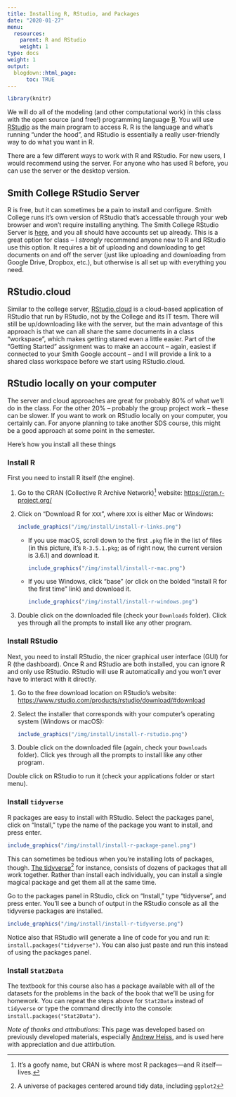 ```yaml
---
title: Installing R, RStudio, and Packages
date: "2020-01-27"
menu:
  resources:
    parent: R and RStudio
    weight: 1
type: docs
weight: 1
output:
  blogdown::html_page:
      toc: TRUE
---
```


```r
library(knitr)
```

<span class="newthought">We will do all of the modeling (and other computational work) in this class with the open source (and free!) programming language [R](https://cran.r-project.org/). You will use [RStudio](https://www.rstudio.com/) as the main program to access R. R is the language and what's running "under the hood", and RStudio is essentially a really user-friendly way to do what you want in R.

There are a few different ways to work with R and RStudio. For new users, I would recommend using the server. For anyone who has used R before, you can use the server or the desktop version.


## Smith College RStudio Server

R is free, but it can sometimes be a pain to install and configure. Smith College runs it's own version of RStudio that's accessable through your web browser and won't require installing anything. The Smith College RStudio Server is [here](http://rstudio.smith.edu), and you all should have accounts set up already. This is a great option for class -- I _strongly_ recommend anyone new to R and RStudio use this option.  It requires a bit of uploading and downloading to get documents on and off the server (just like uploading and downloading from Google Drive, Dropbox, etc.), but otherwise is all set up with everything you need.


## RStudio.cloud

Similar to the college server, [RStudio.cloud](http://rstudio.cloud/) is a cloud-based application of RStudio that run by RStudio, not by the College and its IT tesm. There will still be up/downloading like with the server, but the main advantage of this approach is that we can all share the same documents in a class "workspace", which makes getting stared even a little easier. Part of the "Getting Started" assignment was to make an account -- again, easiest if connected to your Smith Google account -- and I will provide a link to a shared class workspace before we start using RStudio.cloud.


## RStudio locally on your computer

The server and cloud approaches are great for probably 80% of what we'll do in the class. For the other 20% -- probably the group project work -- these can be slower. If you want to work on RStudio locally on your computer, you certainly can.  For anyone planning to take another SDS course, this might be a good approach at some point in the semester.

Here's how you install all these things

### Install R

First you need to install R itself (the engine).

1. Go to the CRAN (Collective R Archive Network)^[It's a goofy name, but CRAN is where most R packages—and R itself—lives.] website: <https://cran.r-project.org/>
2. Click on "Download R for `XXX`", where `XXX` is either Mac or Windows:

    ```r
    include_graphics("/img/install/install-r-links.png")
    ```

    - If you use macOS, scroll down to the first `.pkg` file in the list of files (in this picture, it's `R-3.5.1.pkg`; as of right now, the current version is 3.6.1) and download it.
    
        ```r
        include_graphics("/img/install/install-r-mac.png")
        ```
    
    - If you use Windows, click "base" (or click on the bolded "install R for the first time" link) and download it. 
    
        ```r
        include_graphics("/img/install/install-r-windows.png")
        ```

3. Double click on the downloaded file (check your `Downloads` folder). Click yes through all the prompts to install like any other program.


### Install RStudio

Next, you need to install RStudio, the nicer graphical user interface (GUI) for R (the dashboard). Once R and RStudio are both installed, you can ignore R and only use RStudio. RStudio will use R automatically and you won't ever have to interact with it directly.

1. Go to the free download location on RStudio's website: <https://www.rstudio.com/products/rstudio/download/#download>
2. Select the installer that corresponds with your computer's operating system (Windows or macOS):

    ```r
    include_graphics("/img/install/install-r-rstudio.png")
    ```

3. Double click on the downloaded file (again, check your `Downloads` folder). Click yes through all the prompts to install like any other program.

Double click on RStudio to run it (check your applications folder or start menu).


### Install `tidyverse`

R packages are easy to install with RStudio. Select the packages panel, click on "Install," type the name of the package you want to install, and press enter.

```r
include_graphics("/img/install/install-r-package-panel.png")
```

This can sometimes be tedious when you're installing lots of packages, though. [The tidyverse](https://www.tidyverse.org/)^[A universe of packages centered around tidy data, including `ggplot2`] for instance, consists of dozens of packages that all work together. Rather than install each individually, you can install a single magical package and get them all at the same time. 

Go to the packages panel in RStudio, click on "Install," type "tidyverse", and press enter. You'll see a bunch of output in the RStudio console as all the tidyverse packages are installed.

```r
include_graphics("/img/install/install-r-tidyverse.png")
```

Notice also that RStudio will generate a line of code for you and run it: `install.packages("tidyverse")`. You can also just paste and run this instead of using the packages panel.

### Install `Stat2Data`

The textbook for this course also has a package available with all of the datasets for the problems in the back of the book that we'll be using for homework.  You can repeat the steps above for `Stat2Data` instead of `tidyverse` or type the command directly into the console: `install.packages("Stat2Data")`.


*Note of thanks and attributions*: This page was developed based on previously developed materials, especially [Andrew Heiss](www.andresheiss.com), and is used here with appreciation and due attirbution. 
